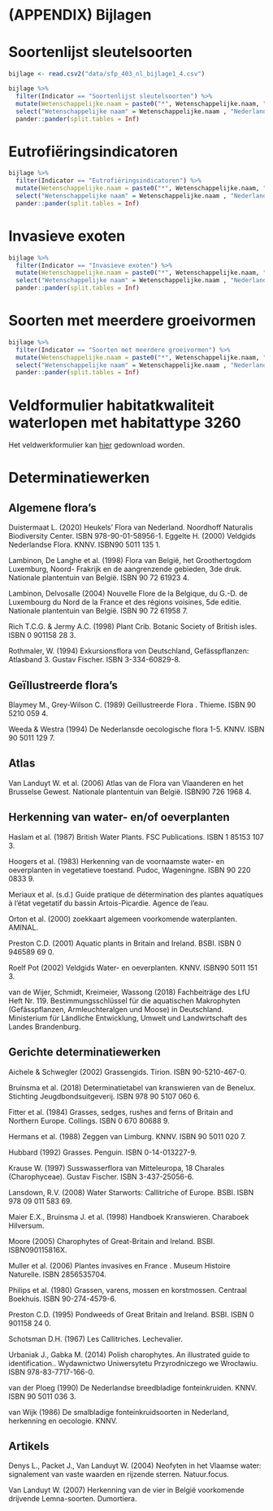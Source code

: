 # (APPENDIX) Bijlagen {.unnumbered}

# Soortenlijst sleutelsoorten {#sleutel}

```r
bijlage <- read.csv2("data/sfp_403_nl_bijlage1_4.csv")
```

```r
bijlage %>%
  filter(Indicator == "Soortenlijst sleutelsoorten") %>%
  mutate(Wetenschappelijke.naam = paste0("*", Wetenschappelijke.naam, "*")) %>%
  select("Wetenschappelijke naam" = Wetenschappelijke.naam , "Nederlandse naam" = Nederlandse.naam) %>%
  pander::pander(split.tables = Inf)
```

# Eutrofiëringsindicatoren {#eutr}

```r
bijlage %>%
  filter(Indicator == "Eutrofiëringsindicatoren") %>%
  mutate(Wetenschappelijke.naam = paste0("*", Wetenschappelijke.naam, "*")) %>%
  select("Wetenschappelijke naam" = Wetenschappelijke.naam , "Nederlandse naam" = Nederlandse.naam) %>%
  pander::pander(split.tables = Inf)
```

# Invasieve exoten {#invasief}

```r
bijlage %>%
  filter(Indicator == "Invasieve exoten") %>%
  mutate(Wetenschappelijke.naam = paste0("*", Wetenschappelijke.naam, "*")) %>%
  select("Wetenschappelijke naam" = Wetenschappelijke.naam , "Nederlandse naam" = Nederlandse.naam) %>%
  pander::pander(split.tables = Inf)
```

# Soorten met meerdere groeivormen {#groeivormen}

```r
bijlage %>%
  filter(Indicator == "Soorten met meerdere groeivormen") %>%
  mutate(Wetenschappelijke.naam = paste0("*", Wetenschappelijke.naam, "*")) %>%
  select("Wetenschappelijke naam" = Wetenschappelijke.naam , "Nederlandse naam" = Nederlandse.naam, "Groeivormen") %>%
  pander::pander(split.tables = Inf)
```

# Veldformulier habitatkwaliteit waterlopen met habitattype 3260 {#veldformulier}

Het veldwerkformulier kan [hier](https://docs.google.com/document/d/0BwHLCKB3fXyDamgyRW1XUU5VbDQ/edit?usp=sharing&ouid=110742384115777694200&resourcekey=0-d6fWDWYUI81M-1H3F79dQg&rtpof=true&sd=true) gedownload worden.

# Determinatiewerken {#determinatie}

## Algemene flora's

Duistermaat L.
(2020) Heukels' Flora van Nederland.
Noordhoff Naturalis Biodiversity Center.
ISBN 978-90-01-58956-1.
Eggelte H.
(2000) Veldgids Nederlandse Flora.
KNNV. ISBN90 5011 135 1.

Lambinon, De Langhe et al. (1998) Flora van België, het Groothertogdom Luxemburg, Noord- Frakrijk en de aangrenzende gebieden, 3de druk.
Nationale plantentuin van België.
ISBN 90 72 61923 4.

Lambinon, Delvosalle (2004) Nouvelle Flore de la Belgique, du G.-D.
de Luxembourg du Nord de la France et des régions voisines, 5de editie.
Nationale plantentuin van België.
ISBN 90 72 61958 7.

Rich T.C.G. & Jermy A.C.
(1998) Plant Crib.
Botanic Society of British isles.
ISBN 0 901158 28 3.

Rothmaler, W.
(1994) Exkursionsflora von Deutschland, Gefässpflanzen: Atlasband 3.
Gustav Fischer.
ISBN 3-334-60829-8.

## Geïllustreerde flora's

Blaymey M., Grey-Wilson C.
(1989) Geïllustreerde Flora .
Thieme.
ISBN 90 5210 059 4.

Weeda & Westra (1994) De Nederlansde oecologische flora 1-5.
KNNV.
ISBN 90 5011 129 7.

## Atlas

Van Landuyt W.
et al. (2006) Atlas van de Flora van Vlaanderen en het Brusselse Gewest.
Nationale plantentuin van België.
ISBN90 726 1968 4.

## Herkenning van water- en/of oeverplanten

Haslam et al. (1987) British Water Plants.
FSC Publications.
ISBN 1 85153 107 3.

Hoogers et al. (1983) Herkenning van de voornaamste water- en oeverplanten in vegetatieve toestand.
Pudoc, Wageningne.
ISBN 90 220 0833 9.

Meriaux et al. (s.d.) Guide pratique de détermination des plantes aquatiques à l'état vegetatif du bassin Artois-Picardie.
Agence de l'eau.

Orton et al. (2000) zoekkaart algemeen voorkomende waterplanten.
AMINAL.

Preston C.D.
(2001) Aquatic plants in Britain and Ireland.
BSBI. ISBN 0 946589 69 0.

Roelf Pot (2002) Veldgids Water- en oeverplanten.
KNNV.
ISBN90 5011 151 3.

van de Wijer, Schmidt, Kreimeier, Wassong (2018) Fachbeiträge des LfU Heft Nr. 119.
Bestimmungsschlüssel für die aquatischen Makrophyten (Gefässpflanzen, Armleuchteralgen und Moose) in Deutschland.
Ministerium für Ländliche Entwicklung, Umwelt und Landwirtschaft des Landes Brandenburg.

## Gerichte determinatiewerken

Aichele & Schwegler (2002) Grassengids.
Tirion.
ISBN 90-5210-467-0.

Bruinsma et al. (2018) Determinatietabel van kranswieren van de Benelux.
Stichting Jeugdbondsuitgeverij.
ISBN 978 90 5107 060 6.

Fitter et al. (1984) Grasses, sedges, rushes and ferns of Britain and Northern Europe.
Collings.
ISBN 0 670 80688 9.

Hermans et al. (1988) Zeggen van Limburg.
KNNV. ISBN 90 5011 020 7.

Hubbard (1992) Grasses.
Penguin.
ISBN 0-14-013227-9.

Krause W.
(1997) Susswasserflora van Mitteleuropa, 18 Charales (Charophyceae).
Gustav Fischer.
ISBN 3-437-25056-6.

Lansdown, R.V.
(2008) Water Starworts: Callitriche of Europe.
BSBI. ISBN 978 09 011 583 69.

Maier E.X., Bruinsma J.
et al. (1998) Handboek Kranswieren.
Charaboek Hilversum.

Moore (2005) Charophytes of Great-Britain and Ireland.
BSBI. ISBN090115816X.

Muller et al. (2006) Plantes invasives en France .
Museum Histoire Naturelle.
ISBN 2856535704.

Philips et al. (1980) Grassen, varens, mossen en korstmossen.
Centraal Boekhuis.
ISBN 90-274-4579-6.

Preston C.D.
(1995) Pondweeds of Great Britain and Ireland.
BSBI. ISBN 0 901158 24 0.

Schotsman D.H.
(1967) Les Callitriches.
Lechevalier.

Urbaniak J., Gabka M.
(2014) Polish charophytes.
An illustrated guide to identification..
Wydawnictwo Uniwersytetu Przyrodniczego we Wrocławiu.
ISBN 978-83-7717-166-0.

van der Ploeg (1990) De Nederlandse breedbladige fonteinkruiden.
KNNV.
ISBN 90 5011 036 3.

van Wijk (1986) De smalbladige fonteinkruidsoorten in Nederland, herkenning en oecologie.
KNNV.

## Artikels

Denys L., Packet J., Van Landuyt W.
(2004) Neofyten in het Vlaamse water: signalement van vaste waarden en rijzende sterren.
Natuur.focus.

Van Landuyt W.
(2007) Herkenning van de vier in België voorkomende drijvende Lemna-soorten.
Dumortiera.
